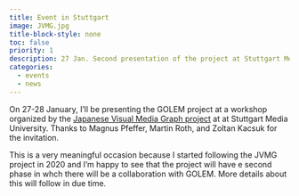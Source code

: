 ```yaml
---
title: Event in Stuttgart
image: JVMG.jpg
title-block-style: none
toc: false
priority: 1
description: 27 Jan. Second presentation of the project at Stuttgart Media University
categories:
  - events
  - news
---
```


On 27-28 January, I'll be presenting the GOLEM project at a workshop organized by the [Japanese Visual Media Graph project](https://jvmg.iuk.hdm-stuttgart.de) at at Stuttgart Media University. Thanks to Magnus Pfeffer, Martin Roth, and Zoltan Kacsuk for the invitation.

This is a very meaningful occasion because I started following the JVMG project in 2020 and I'm happy to see that the project will have e second phase in whch there will be a collaboration with GOLEM. More details about this will follow in due time.